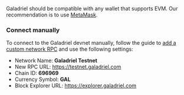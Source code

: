Galadriel should be compatible with any wallet that supports EVM. Our recommendation is to use [MetaMask](https://metamask.io/).

### Connect manually

To connect to the Galadriel devnet manually, follow the guide to [add a custom network RPC](https://support.metamask.io/hc/en-us/articles/360043227612-How-to-add-a-custom-network-RPC) and use the following settings:

* Network Name: **Galadriel Testnet**
* New RPC URL: https://testnet.galadriel.com
* Chain ID: **696969**
* Currency Symbol: **GAL**
* Block Explorer URL: https://explorer.galadriel.com
